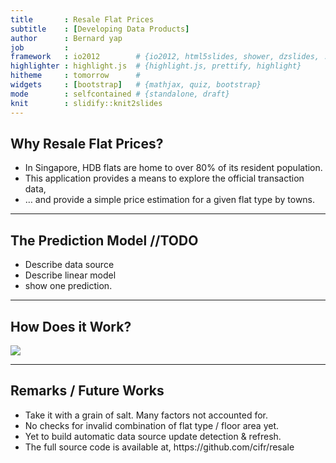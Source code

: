 ```yaml
---
title       : Resale Flat Prices
subtitle    : [Developing Data Products]
author      : Bernard yap
job         : 
framework   : io2012        # {io2012, html5slides, shower, dzslides, ...}
highlighter : highlight.js  # {highlight.js, prettify, highlight}
hitheme     : tomorrow      # 
widgets     : [bootstrap]   # {mathjax, quiz, bootstrap}
mode        : selfcontained # {standalone, draft}
knit        : slidify::knit2slides
---
```


<style>.title-slide { background-color: #FFFFFF }</style>

## Why Resale Flat Prices?

* In Singapore, HDB flats are home to over 80% of its resident population.
* This application provides a means to explore the official transaction data,
* ... and provide a simple price estimation for a given flat type by towns.

---

## The Prediction Model //TODO

* Describe data source
* Describe linear model
* show one prediction.

---

## How Does it Work?

![](./appcapture.png)

---

## Remarks / Future Works 

* Take it with a grain of salt. Many factors not accounted for.
* No checks for invalid combination of flat type / floor area yet.
* Yet to build automatic data source update detection & refresh. 
* The full source code is available at, https://github.com/cifr/resale
